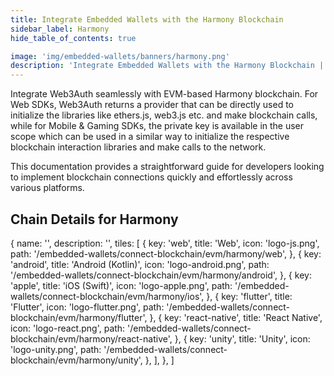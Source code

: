 ```yaml
---
title: Integrate Embedded Wallets with the Harmony Blockchain
sidebar_label: Harmony
hide_table_of_contents: true

image: 'img/embedded-wallets/banners/harmony.png'
description: 'Integrate Embedded Wallets with the Harmony Blockchain | Embedded Wallets'
---
```



<SEO
  title="Integrate Embedded Wallets with the Harmony Blockchain"
  description="Integrate Embedded Wallets with the Harmony Blockchain | Embedded Wallets"
  image="https://docs.metamask.io/img/embedded-wallets/banners/harmony.png"
  slug="/embedded-wallets/connect-blockchain/evm/harmony"
/>

Integrate Web3Auth seamlessly with EVM-based Harmony blockchain. For Web SDKs, Web3Auth returns a provider that can be directly used to initialize the libraries like ethers.js, web3.js etc. and make blockchain calls, while for Mobile & Gaming SDKs, the private key is available in the user scope which can be used in a similar way to initialize the respective blockchain interaction libraries and make calls to the network.

This documentation provides a straightforward guide for developers looking to implement blockchain connections quickly and effortlessly across various platforms.

## Chain Details for Harmony

<ChainDetailsHarmony />

  {
    name: '',
    description: '',
    tiles: [
      {
        key: 'web',
        title: 'Web',
        icon: 'logo-js.png',
        path: '/embedded-wallets/connect-blockchain/evm/harmony/web',
      },
      {
        key: 'android',
        title: 'Android (Kotlin)',
        icon: 'logo-android.png',
        path: '/embedded-wallets/connect-blockchain/evm/harmony/android',
      },
      {
        key: 'apple',
        title: 'iOS (Swift)',
        icon: 'logo-apple.png',
        path: '/embedded-wallets/connect-blockchain/evm/harmony/ios',
      },
      {
        key: 'flutter',
        title: 'Flutter',
        icon: 'logo-flutter.png',
        path: '/embedded-wallets/connect-blockchain/evm/harmony/flutter',
      },
      {
        key: 'react-native',
        title: 'React Native',
        icon: 'logo-react.png',
        path: '/embedded-wallets/connect-blockchain/evm/harmony/react-native',
      },
      {
        key: 'unity',
        title: 'Unity',
        icon: 'logo-unity.png',
        path: '/embedded-wallets/connect-blockchain/evm/harmony/unity',
      },
    ],
  },
]

<Tiles tileGroups={Harmony} />
